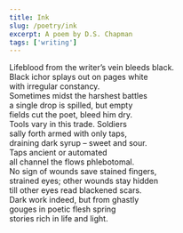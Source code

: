 ```yaml
---
title: Ink
slug: /poetry/ink
excerpt: A poem by D.S. Chapman
tags: ['writing']
---
```


Lifeblood from the writer’s vein bleeds black.  
Black ichor splays out on pages white  
with irregular constancy.  
Sometimes midst the harshest battles  
a single drop is spilled, but empty  
fields cut the poet, bleed him dry.  
Tools vary in this trade. Soldiers  
sally forth armed with only taps,  
draining dark syrup – sweet and sour.  
Taps ancient or automated  
all channel the flows phlebotomal.  
No sign of wounds save stained fingers,  
strained eyes; other wounds stay hidden  
till other eyes read blackened scars.  
Dark work indeed, but from ghastly  
gouges in poetic flesh spring  
stories rich in life and light.
